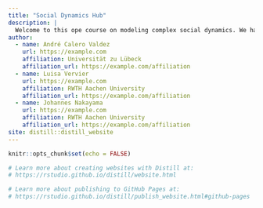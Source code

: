 ```yaml
---
title: "Social Dynamics Hub"
description: |
  Welcome to this ope course on modeling complex social dynamics. We have prepared several modules as an interactive learning experience for you. Feel free to explore them in any order.
author:
  - name: André Calero Valdez
    url: https://example.com
    affiliation: Universität zu Lübeck
    affiliation_url: https://example.com/affiliation
  - name: Luisa Vervier
    url: https://example.com
    affiliation: RWTH Aachen University
    affiliation_url: https://example.com/affiliation
  - name: Johannes Nakayama
    url: https://example.com
    affiliation: RWTH Aachen University
    affiliation_url: https://example.com/affiliation
site: distill::distill_website
---
```


```r
knitr::opts_chunk$set(echo = FALSE)

# Learn more about creating websites with Distill at:
# https://rstudio.github.io/distill/website.html

# Learn more about publishing to GitHub Pages at:
# https://rstudio.github.io/distill/publish_website.html#github-pages

```

